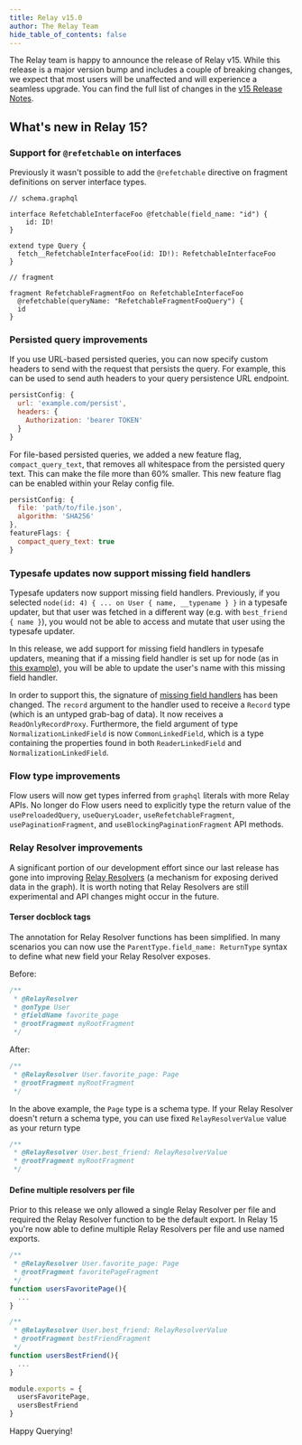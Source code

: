 ```yaml
---
title: Relay v15.0
author: The Relay Team
hide_table_of_contents: false
---
```


The Relay team is happy to announce the release of Relay v15. While this release is a major version bump and includes a couple of breaking changes, we expect that most users will be unaffected and will experience a seamless upgrade. You can find the full list of changes in the [v15 Release Notes](https://github.com/facebook/relay/releases/tag/v15.0.0).

## What's new in Relay 15?

### Support for `@refetchable` on interfaces

Previously it wasn't possible to add the `@refetchable` directive on fragment definitions on server interface types.

```
// schema.graphql

interface RefetchableInterfaceFoo @fetchable(field_name: "id") {
    id: ID!
}

extend type Query {
  fetch__RefetchableInterfaceFoo(id: ID!): RefetchableInterfaceFoo
}

// fragment

fragment RefetchableFragmentFoo on RefetchableInterfaceFoo
  @refetchable(queryName: "RefetchableFragmentFooQuery") {
  id
}
```

### Persisted query improvements

If you use URL-based persisted queries, you can now specify custom headers to send with the request that persists the query. For example, this can be used to send auth headers to your query persistence URL endpoint.

```js
persistConfig: {
  url: 'example.com/persist',
  headers: {
    Authorization: 'bearer TOKEN'
  }
}
```

For file-based persisted queries, we added a new feature flag, `compact_query_text`, that removes all whitespace from the persisted query text. This can make the file more than 60% smaller. This new feature flag can be enabled within your Relay config file.

```js
persistConfig: {
  file: 'path/to/file.json',
  algorithm: 'SHA256'
},
featureFlags: {
  compact_query_text: true
}
```

### Typesafe updates now support missing field handlers

Typesafe updaters now support missing field handlers. Previously, if you selected `node(id: 4) { ... on User { name, __typename } }` in a typesafe updater, but that user was fetched in a different way (e.g. with `best_friend { name }`), you would not be able to access and mutate that user using the typesafe updater.

In this release, we add support for missing field handlers in typesafe updaters, meaning that if a missing field handler is set up for node (as in [this example](https://relay.dev/docs/next/guided-tour/reusing-cached-data/filling-in-missing-data/#internaldocs-banner)), you will be able to update the user's name with this missing field handler.

In order to support this, the signature of [missing field handlers](https://relay.dev/docs/guided-tour/reusing-cached-data/filling-in-missing-data) has been changed. The `record` argument to the handler used to receive a `Record` type (which is an untyped grab-bag of data). It now receives a `ReadOnlyRecordProxy`. Furthermore, the field argument of type `NormalizationLinkedField` is now `CommonLinkedField`, which is a type containing the properties found in both `ReaderLinkedField` and `NormalizationLinkedField`.

### Flow type improvements

Flow users will now get types inferred from `graphql` literals with more Relay APIs. No longer do Flow users need to explicitly type the return value of the `usePreloadedQuery`, `useQueryLoader`, `useRefetchableFragment`, `usePaginationFragment`, and `useBlockingPaginationFragment` API methods.

### Relay Resolver improvements

A significant portion of our development effort since our last release has gone into improving [Relay Resolvers](https://relay.dev/api-reference/relay-resolvers/introduction/) (a mechanism for exposing derived data in the graph). It is worth noting that Relay Resolvers are still experimental and API changes might occur in the future.

#### Terser docblock tags

The annotation for Relay Resolver functions has been simplified. In many scenarios you can now use the `ParentType.field_name: ReturnType` syntax to define what new field your Relay Resolver exposes.

Before:

```js
/**
 * @RelayResolver
 * @onType User
 * @fieldName favorite_page
 * @rootFragment myRootFragment
 */
```

After:

```js
/**
 * @RelayResolver User.favorite_page: Page
 * @rootFragment myRootFragment
 */
```

In the above example, the `Page` type is a schema type. If your Relay Resolver doesn't return a schema type, you can use fixed `RelayResolverValue` value as your return type

```js
/**
 * @RelayResolver User.best_friend: RelayResolverValue
 * @rootFragment myRootFragment
 */
```

#### Define multiple resolvers per file

Prior to this release we only allowed a single Relay Resolver per file and required the Relay Resolver function to be the default export. In Relay 15 you're now able to define multiple Relay Resolvers per file and use named exports.

```js
/**
 * @RelayResolver User.favorite_page: Page
 * @rootFragment favoritePageFragment
 */
function usersFavoritePage(){
  ...
}

/**
 * @RelayResolver User.best_friend: RelayResolverValue
 * @rootFragment bestFriendFragment
 */
function usersBestFriend(){
  ...
}

module.exports = {
  usersFavoritePage,
  usersBestFriend
}
```

Happy Querying!
